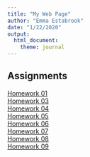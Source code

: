```yaml
---
title: "My Web Page"
author: "Emma Estabrook"
date: "1/22/2020"
output: 
  html_document: 
    theme: journal
---
```


## Assignments
[Homework 01](Homework1.html)   
[Homework 03](Homework4.html)   
[Homework 04](Homework04.html)     
[Homework 05](Homework05.html)    
[Homework 06](Homework06.html)   
[Homework 07](Homework07.html)  
[Homework 08](Homework08.html)    
[Homework 09](Homework09_30March2020.html)
